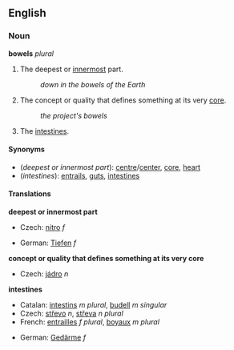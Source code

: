 ==English==
===Noun===
'''bowels''' ''plural''

#The deepest or [[innermost]] part.
#:''down in the bowels of the Earth''
#The concept or quality that defines something at its very [[core]].
#:''the project's bowels''
#The [[intestines]].

====Synonyms====
*(''deepest or innermost part''): [[centre]]/[[center]], [[core]], [[heart]]
*(''intestines''): [[entrails]], [[gut]]s, [[intestine]]s

====Translations====

'''deepest or innermost part'''
{{top}}
*Czech: [[nitro#Czech|nitro]] ''f''
{{mid}}
*German: [[Tiefen]] ''f''
{{bottom}}

'''concept or quality that defines something at its very core'''
{{top}}
*Czech: [[jádro]] ''n''
{{mid}}
{{bottom}}

'''intestines'''
{{top}}
*Catalan: [[intestins]] ''m plural'', [[budell]] ''m singular''
*Czech: [[střevo]] ''n'', [[střeva]] ''n plural''
*French: [[entrailles]] ''f plural'', [[boyaux]] ''m plural''
{{mid}}
*German: [[Gedärme]] ''f''
{{bottom}}